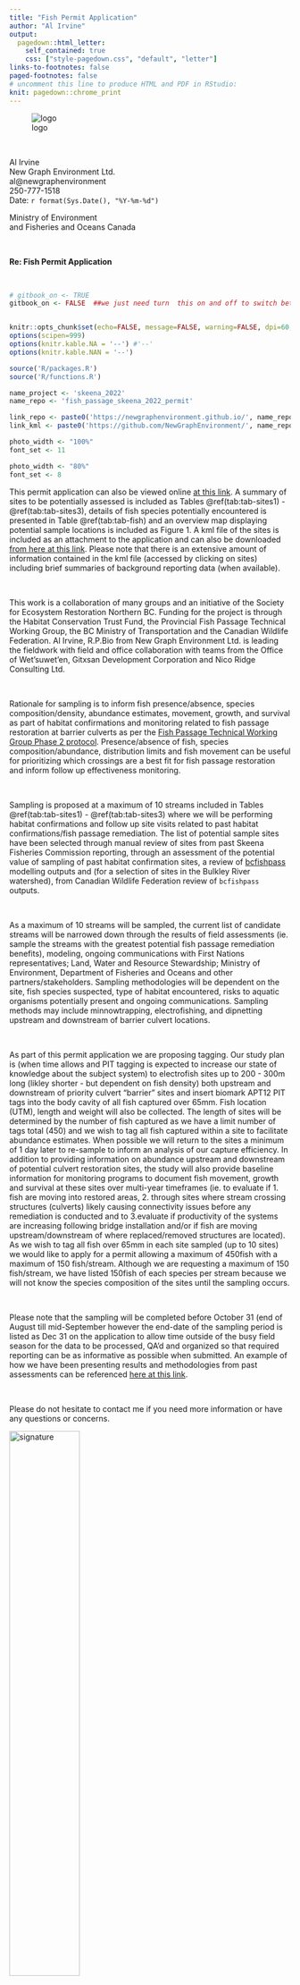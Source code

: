 ```yaml
---
title: "Fish Permit Application"
author: "Al Irvine"
output:
  pagedown::html_letter:
    self_contained: true
    css: ["style-pagedown.css", "default", "letter"]
links-to-footnotes: false
paged-footnotes: false
# uncomment this line to produce HTML and PDF in RStudio:
knit: pagedown::chrome_print
---
```


![logo](fig/nge-full_black.png){.logo} 


 

<br>

::: from
Al Irvine  
New Graph Environment Ltd.  
al@newgraphenvironment   
250-777-1518  
Date: `r format(Sys.Date(), "%Y-%m-%d")` 
:::


Ministry of Environment  
and
Fisheries and Oceans Canada



<br>

**Re: Fish Permit Application**

<br>

```r
# gitbook_on <- TRUE
gitbook_on <- FALSE  ##we just need turn  this on and off to switch between gitbook and pdf via paged.js


knitr::opts_chunk$set(echo=FALSE, message=FALSE, warning=FALSE, dpi=60, out.width = "100%")
options(scipen=999)
options(knitr.kable.NA = '--') #'--'
options(knitr.kable.NAN = '--')

source('R/packages.R')
source('R/functions.R')

name_project <- 'skeena_2022'
name_repo <- 'fish_passage_skeena_2022_permit'

link_repo <- paste0('https://newgraphenvironment.github.io/', name_repo, '/')
link_kml <- paste0('https://github.com/NewGraphEnvironment/', name_repo, '/raw/main/docs/sites_', name_project, '_', format(Sys.Date(), '%Y%m%d'), '_kml.zip')
```

```r
photo_width <- "100%"
font_set <- 11

```

```r
photo_width <- "80%"
font_set <- 8
```

This permit application can also be viewed online [at this link](`r knitr::asis_output(link_repo)`).  A summary of sites to be potentially assessed is included as Tables \@ref(tab:tab-sites1) - \@ref(tab:tab-sites3),  details of fish species potentially encountered is presented in  Table \@ref(tab:tab-fish) and an overview map displaying potential sample locations is included as Figure 1. A kml file of the sites is included as an attachment to the application and can also be downloaded [from here at this link](`r knitr::asis_output(link_kml)`).  Please note that there is an extensive amount of information contained in the kml file (accessed by clicking on sites) including brief summaries of background reporting data (when available).

<br>

This work is a collaboration of many groups and an initiative of the Society for Ecosystem Restoration Northern BC. Funding for the project is through the Habitat Conservation Trust Fund, the Provincial Fish Passage Technical Working Group, the BC Ministry of Transportation and the Canadian Wildlife Federation.  Al Irvine, R.P.Bio from New Graph Environment Ltd. is leading the fieldwork with field and office collaboration with teams from the Office of Wet'suwet'en, Gitxsan Development Corporation and Nico Ridge Consulting Ltd.

<br>

Rationale for sampling is to inform fish presence/absence, species composition/density, abundance estimates,  movement, growth, and survival as part of habitat confirmations and monitoring related to fish passage restoration at barrier culverts as per the [Fish Passage Technical Working Group Phase 2 protocol](https://www2.gov.bc.ca/gov/content/environment/natural-resource-stewardship/land-based-investment/investment-categories/fish-passage). Presence/absence of fish, species composition/abundance, distribution limits and fish movement can be useful for prioritizing which crossings are a best fit for fish passage restoration and inform follow up effectiveness monitoring.  

<br>

Sampling is proposed at a maximum of 10 streams included in Tables \@ref(tab:tab-sites1) - \@ref(tab:tab-sites3) where we will be performing habitat confirmations and follow up site visits related to past habitat confirmations/fish passage remediation.  The list of potential sample sites have been selected through manual review of sites from past Skeena Fisheries Commission reporting, through an assessment of the potential value of sampling of past habitat confirmation sites, a review of [bcfishpass](https://github.com/smnorris/bcfishpass) modelling outputs and (for a selection of sites in the Bulkley River watershed), from Canadian Wildlife Federation review of `bcfishpass` outputs.  

<br>

As a maximum of 10 streams will be sampled, the current list of candidate streams will be narrowed down through the results of field assessments (ie. sample the streams with the greatest potential fish passage remediation benefits), modeling, ongoing communications with First Nations representatives; Land, Water and Resource Stewardship; Ministry of Environment, Department of Fisheries and Oceans and other partners/stakeholders. Sampling methodologies will be dependent on the site, fish species suspected, type of habitat encountered, risks to aquatic organisms potentially present and ongoing communications.  Sampling methods may include minnowtrapping, electrofishing, and dipnetting upstream and downstream of barrier culvert locations. 

<br>

As part of this permit application we are proposing tagging.  Our study plan is (when time allows and PIT tagging is expected to increase our state of knowledge about the subject system) to electrofish sites up to 200 - 300m long (likley shorter - but dependent on fish density) both upstream and downstream of priority culvert "barrier" sites and insert biomark APT12 PIT tags into the body cavity of all fish captured over 65mm.  Fish location (UTM), length and weight will also be collected. The length of sites will be determined by the number of fish captured as we have a limit number of tags total (450) and we wish to tag all fish captured within a site to facilitate abundance estimates. When possible we will return to the sites a minimum of 1 day later to re-sample to inform an analysis of our capture efficiency.  In addition to providing information on abundance upstream and downstream of potential culvert restoration sites, the study will also provide baseline information for monitoring programs to document fish movement, growth and survival at these sites over multi-year timeframes (ie. to evaluate if 1. fish are moving into restored areas, 2. through sites where stream crossing structures (culverts) likely causing connectivity issues before any remediation is conducted and to 3.evaluate if productivity of the systems are increasing following bridge installation and/or if fish are moving upstream/downstream of where replaced/removed structures are located).  As we wish to tag all fish over 65mm in each site sampled (up to 10 sites) we would like to apply for a permit allowing a maximum of 450fish with a maximum of 150 fish/stream.  Although we are requesting a maximum of 150 fish/stream, we have listed 150fish of each species per stream because we will not know the species composition of the sites until the sampling occurs.


<br>


Please note that the sampling will be completed before October 31 (end of August till mid-September however the end-date of the sampling period is listed as Dec 31 on the application to allow time outside of the busy field season for the data to be processed, QA'd and organized so that required reporting can be as informative as possible when submitted. An example of how we have been presenting results and methodologies from past assessments can be referenced [here at this link](https://newgraphenvironment.github.io/fish_passage_skeena_2021_reporting/).

<br>

Please do not hesitate to contact me if you need more information or have any questions or concerns.



![signature](/Users/airvine/Projects/current/Admin/Al_Sig.jpg){width=50%}  
Al Irvine, R.P.Bio 

```r
##pull out what we need from the database
# see usethis::edit_r_environ

conn <- DBI::dbConnect(
  RPostgres::Postgres(),
  dbname = Sys.getenv('PG_DB'),
  host = Sys.getenv('PG_HOST'),
  port = 5432,
  user = Sys.getenv('PG_USER'),
  password = Sys.getenv('PG_PASS')
)

# grab the crossings data from the digital ocean database
query = "SELECT * FROM working.skeena_planning_20220727_complete"

sites <- sf::st_read(conn, 
                     query = query)

sites_for_review <- sites %>% 
  # lets assign a high to the CWF sites since those are being looked into for sure
  mutate(
    followup_priority = case_when(
      source == 'cwf' ~ 'high',
      T ~ followup_priority
    )
  ) %>% 
  filter(followup_priority == 'high' |
           followup_priority == 'mod')

dbDisconnect(conn)

# get the watershed codes from our local database
conn <- DBI::dbConnect(
  RPostgres::Postgres(),
  dbname = Sys.getenv('PG_DB'),
  host = Sys.getenv('PG_HOST'),
  port = 5432,
  user = Sys.getenv('PG_USER'),
  password = Sys.getenv('PG_PASS')
)

# grab the watershed codes
wscodes <- DBI::dbGetQuery(conn,
                      "SELECT DISTINCT ON (aggregated_crossings_id)
a.aggregated_crossings_id,
a.linear_feature_id,
a.watershed_group_code,
b.watershed_code_50k,
substring(b.watershed_code_50k from 1 for 3)
||'-'||substring(b.watershed_code_50k from 4 for 6)
||'-'||substring(b.watershed_code_50k from 10 for 5)
||'-'||substring(b.watershed_code_50k from 15 for 5)
||'-'||substring(b.watershed_code_50k from 20 for 4)
||'-'||substring(b.watershed_code_50k from 24 for 4)
||'-'||substring(b.watershed_code_50k from 28 for 3)
||'-'||substring(b.watershed_code_50k from 31 for 3)
||'-'||substring(b.watershed_code_50k from 34 for 3)
||'-'||substring(b.watershed_code_50k from 37 for 3)
||'-'||substring(b.watershed_code_50k from 40 for 3)
||'-'||substring(b.watershed_code_50k from 43 for 3) as watershed_code_50k_parsed,
b.blue_line_key_20k,
b.watershed_key_20k,
b.blue_line_key_50k,
b.watershed_key_50k,
b.match_type
FROM bcfishpass.crossings a
LEFT OUTER JOIN whse_basemapping.fwa_streams_20k_50k b
ON a.linear_feature_id = b.linear_feature_id_20k
ORDER BY a.aggregated_crossings_id, b.match_type;"
)  |> 
  filter(aggregated_crossings_id %in% (sites_for_review %>% pull(aggregated_crossings_id))) |> 
  rename(id = aggregated_crossings_id)

ids <- sites_for_review %>% pull(aggregated_crossings_id)

# annoyingly we are missing the upstream species list for our crossings because of the column type and issues getting
# it to the remote db.  therefore we need to grab and join

sql <- glue::glue_sql("SELECT c.aggregated_crossings_id, c.observedspp_upstr FROM bcfishpass.crossings c WHERE c.aggregated_crossings_id IN ({ids*})",
                      .con = conn)

query <- DBI::dbSendQuery(conn, sql)
df <- DBI::dbFetch(query)
dbClearResult(query)
                      
# make a table with the watershed codes, stream name, fish species
table_wsc_prep1 <- left_join(
  sites_for_review %>% select(id = aggregated_crossings_id, gnis_stream_name, stream_name = pscis_stream_name),
  wscodes %>% select(id, watershed_code_50k_parsed),
  by = 'id'
) %>%  
  # sf::st_drop_geometry() |> 
  arrange(id) %>%  
  mutate(stream_name = case_when(
    is.na(stream_name) ~ gnis_stream_name,
    T ~ stream_name
  )) 


# add in the species codes
table_wsc <- left_join(
  table_wsc_prep1,
  
  df %>% rename(id = aggregated_crossings_id),
  
  by = 'id'
) %>% 
  select(id, 
         stream_name, 
         observedspp_upstr, 
         wsc_code = watershed_code_50k_parsed)

# make a gpx file table


# join all the wsc and crossings tables together
table_sites <- left_join(
  sites_for_review |> 
  select(id = aggregated_crossings_id, 
         st_network_km,
         st_spawning_km,
         st_rearing_km,
         utm_easting,
         utm_northing,
         mapsheet = dbm_mof_50k_grid,
         watershed_group_code,
         source,
         followup_priority,
         pscis_assessment_comment,
         source, 
         sfc_original_report_recommendations,
         sfc_comments_completion_details,
         sfc_first_nation_territory,
         sfc_priority_rank_for_restoration,
         followup_comments) |> 
  arrange(id),
 
   table_wsc |> sf::st_drop_geometry(),
  
  by = 'id' 
) |> 
  sf::st_transform(crs = 4326) %>% 
  # we had to us the old magritter pipe here!
  mutate(long = sf::st_coordinates(.)[,1],
         lat = sf::st_coordinates(.)[,2]) %>% 
  select(-utm_easting, -utm_northing) %>% 
  distinct(id, .keep_all = T) %>% 
  mutate(source = case_when(
    is.na(source) ~ 'model_review',
    T ~ source
  )) %>% 
    mutate(stream_name = case_when(
    stream_name %ilike% 'copper' ~ 'Trib to Copper',
    T ~ stream_name
  ))


```

```r

dir.create('mapping')

#make a gpx file for loading into the gps'
sites_for_review |> 
  mutate(desc = 'st_rearing_km',
         # make a name that tells a story so we see it on the gps
         name = paste0(aggregated_crossings_id, '_', source, '_', followup_priority)) |> 
  distinct(aggregated_crossings_id, .keep_all = T) %>% 
  select(name, desc, geometry) |> 
  sf::st_transform(crs = 4326) |> 
  write_sf(dsn = paste0("mapping/sites_", name_project, '_', format(Sys.Date(), "%Y%m%d"), ".gpx"), driver="GPX",
           dataset_options="GPX_USE_EXTENSIONS=yes", delete_dsn = TRUE)

```

```r
##make a kml for adding to the georef pdf and sharing with stakeholders

df <- table_sites %>%
  distinct(id, .keep_all = T) %>% 
  mutate(name = paste0(id, '_', source, '_', followup_priority)) %>% 
  mutate(shape = 'http://maps.google.com/mapfiles/kml/paddle/red-blank.png',
         color = 'red',
         label = NA_character_) %>%
                           # color = plotKML::col2kml(color)) %>%
           dplyr::group_split(id) %>% 
           purrr::map(fpr::fpr_make_html_tbl) %>%
           dplyr::bind_rows()


sites_kml <- as(df, 'Spatial')

shape = "http://maps.google.com/mapfiles/kml/pal2/icon18.png"



kml_open(paste0("mapping/sites_", name_project, '_', format(Sys.Date(), "%Y%m%d"), '.kml'))
kml_layer(sites_kml, colour = '#ff7f00', shape = sites_kml$shape, labels = sites_kml$name, 
          html.table = sites_kml$html_tbl,
          z.scale = 2, LabelScale = 1, size = 1.5)  ##I don't see the label
kml_close(paste0("mapping/sites_", name_project, '_', format(Sys.Date(), "%Y%m%d"), '.kml'))

##now we will zip up the kml files in the data folder and rename with kmz
files_to_zip <- paste0("mapping/", list.files(path = "mapping/", pattern = "\\.kml$"))  ##this will zip all kmls in file so watch out
zip::zipr(paste0("docs/sites_", name_project, '_', format(Sys.Date(), "%Y%m%d"), '_kml.zip'), files = files_to_zip)  ##it does not work to zip to kmz!!


```

```r
# This is an edit for narrowing down the sites to a shortlist

sites_tagging <- c(
  #morice owen km28
  197365, 
  #peacock
  197962, 
  # perow
  197653,
  #thompson
  123377,
  ##vallee
  57793,
  #trib to gramophone - this looks good
  58067,
  # Copper
  #silvern Creek - bridge?
  1024600895,
  #sandstone ck
  8530,
  8545,
  # kispiox
  # pinenut
  1008302257
  )
```

```r
##make a kml for adding to the georef pdf and sharing with stakeholders

df <- table_sites %>%
  distinct(id, .keep_all = T) %>% 
  filter(id %in% sites_tagging) %>% 
  mutate(name = paste0(id, '_', source, '_', followup_priority)) %>% 
  mutate(shape = 'http://maps.google.com/mapfiles/kml/paddle/red-blank.png',
         color = 'red',
         label = NA_character_) %>%
                           # color = plotKML::col2kml(color)) %>%
           dplyr::group_split(id) %>% 
           purrr::map(fpr::fpr_make_html_tbl) %>%
           dplyr::bind_rows()


sites_kml <- as(df, 'Spatial')

shape = "http://maps.google.com/mapfiles/kml/pal2/icon18.png"



kml_open(paste0("mapping/sites_tagging_", name_project, '_', format(Sys.Date(), "%Y%m%d"), '.kml'))
kml_layer(sites_kml, colour = '#ff7f00', shape = sites_kml$shape, labels = sites_kml$name, 
          html.table = sites_kml$html_tbl,
          z.scale = 2, LabelScale = 1, size = 1.5)  ##I don't see the label
kml_close(paste0("mapping/sites_tagging_", name_project, '_', format(Sys.Date(), "%Y%m%d"), '.kml'))

##now we will zip up the kml files in the data folder and rename with kmz
files_to_zip <- paste0("mapping/", list.files(path = "mapping/", pattern = "\\.kml$"))  ##this will zip all kmls in file so watch out
zip::zipr(paste0("docs/sites_", name_project, '_', format(Sys.Date(), "%Y%m%d"), '_kml.zip'), files = files_to_zip)  ##it does not work to zip to kmz!!
```


`r if(gitbook_on){knitr::asis_output("<br>")} else knitr::asis_output("<br><br><br><br><br><br><br>")`



```r


##register google key defined in 'R/private_info.R' file
# ggmap::register_google(key = google_api_key)
ggmap::register_google(key = Sys.getenv('GOOG_API_KEY'))

#define the area of the base map by using a bounding box 
mybasemap <- ggmap::get_map(location = c(left = table_sites %>% pull(long) %>% min()-0.01, 
                                    bottom = table_sites %>% pull(lat) %>% min()-0.01,
                                    right = table_sites %>% pull(long) %>% max()+0.01,
                                    top = table_sites %>% pull(lat) %>% max()+0.01),
                     source = "google",
                     zoom = 8,
                    maptype = "hybrid")



#define the area of the base map by using the middle. 
# mybasemap <- ggmap::get_map(location = c(lon = table_sites %>% pull(long) %>% mean(),
#                                          lat = table_sites %>% pull(lat) %>% mean())
#                             source = "google",
#                             zoom = "auto",
#                             maptype = "hybrid")

mymap <- ggmap::ggmap(mybasemap) + 
  geom_point(data = table_sites %>% filter(followup_priority == 'high' | followup_priority == 'mod'), 
             aes(x = long, y = lat,
                 color = 'red'),
             show.legend = F) +
  ggplot2::geom_text(data = table_sites %>% filter(followup_priority == 'high' | followup_priority == 'mod'),
                            aes(x = long,
                                y = lat,
                                label = id),
                     # color = 'white',
                      size = 2,
                      hjust = -0.5)
  # ggrepel::geom_label_repel(data = table_sites,
  #                           aes(x = long, y = lat, label = id),
  #                               box.padding = 2, point.padding = 0.5)
  # ggsflabel::geom_sf_label(data = table_sites,
  #                          aes(x = long, y = lat, label = id),
  #                          # force = 100,
  #                          nudge_x = -2)

mymap
```

Figure 1. Location of potential sample sites.

`r if(gitbook_on){knitr::asis_output("<br>")} else knitr::asis_output("<br><br><br><br><br><br><br><br><br><br><br><br><br><br><br><br>")`


```r
# build a table with overall details
# there is something wrong with kableextra that is causing issues with the col_width_min function
# this works but any changes (increase number, add columns etc. breaks it)

table_sites %>% 
  filter(id %in% sites_tagging) %>% 
  sf::st_drop_geometry() %>% 
  arrange(id) %>% 
  select(id, 
         stream_name, wsc_code, lat, long, watershed_group_code) %>% 
  knitr::kable(caption = 'Potential tagging locations.') %>% 
  kableExtra::kable_styling(c("condensed", "responsive"),
                              full_width = T,
                              font_size = 8)
  # fpr::fpr_kable(caption_text = 'Potential sample locations.', 
  #                footnote_text = '*Up to 6 sites to be sampled with max 150 fish tagged at each site',
  #                # col_width_min = 6,
  #                scroll = F) 
  # knitr::kable(caption = 'Potential sample locations.', booktabs = T) %>%
  # # kableExtra::kable_styling(c("condensed"),
  # #                           full_width = T,
  # #                           font_size = font_set) %>%
  # # kableExtra::column_spec(column = c(3,4,7), width_min = '1.0in') %>%
  # kableExtra::column_spec(column = c(7), width_max = '2.0in')
```

<br>

```r
# build a table with overall details
# there is something wrong with kableextra that is causing issues with the col_width_min function
# this works but any changes (increase number, add columns etc. breaks it)

table_sites %>% 
  sf::st_drop_geometry() %>% 
  arrange(id) %>% 
  select(id, 
         stream_name, wsc_code, lat, long, watershed_group_code) %>% 
  knitr::kable(caption = 'Potential sample locations.') %>% 
  kableExtra::kable_styling(c("condensed", "responsive"),
                            full_width = T,
                            font_size = 8)
  # fpr::fpr_kable(caption_text = 'Potential sample locations.', 
  #                footnote_text = '*Up to 6 sites to be sampled with max 150 fish tagged at each site',
  #                # col_width_min = 6,
  #                scroll = F) 
  # knitr::kable(caption = 'Potential sample locations.', booktabs = T) %>%
  # # kableExtra::kable_styling(c("condensed"),
  # #                           full_width = T,
  # #                           font_size = font_set) %>%
  # # kableExtra::column_spec(column = c(3,4,7), width_min = '1.0in') %>%
  # kableExtra::column_spec(column = c(7), width_max = '2.0in')
```


<br>

```r
# build a table with overall details

# there is something wrong with kableextra that is causing issues with the col_width_min function
# this works but any changes (increase number, add columns etc. breaks it)

table_sites %>% 
  sf::st_drop_geometry() %>% 
  arrange(id) %>% 
    mutate(fish_tags = 150) %>% 
  select(id, 
         stream_name, 
         sp_upstr = observedspp_upstr,
         fish_tags,
         followup_comments) %>% 
  knitr::kable(caption = 'Potential sample site details.') %>% 
  kableExtra::kable_styling(c("condensed", "responsive"),
                              full_width = T,
                              font_size = 8) %>% 
  kableExtra::column_spec(column = 3, width_min = '0.75in')
  # fpr::fpr_kable(caption_text = 'Potential sample locations.', 
  #                footnote_text = '*Up to 6 sites to be sampled with max 150 fish tagged at each site',
  #                # col_width_min = 6,
  #                scroll = F) 
  # knitr::kable(caption = 'Potential sample locations.', booktabs = T) %>%
  # # kableExtra::kable_styling(c("condensed"),
  # #                           full_width = T,
  # #                           font_size = font_set) %>%
  # # kableExtra::column_spec(column = c(3,4,7), width_min = '1.0in') %>%
  # kableExtra::column_spec(column = c(7), width_max = '2.0in')
```


<br>




```r
tab_fish <- readr::read_csv(paste0(getwd(), '/fig/fiss_species_table.csv'))

tab_fish %>% 
  select(-Bulkley, -Morice) %>% 
  my_kable(caption_text = 'Fish species recorded.')


```



